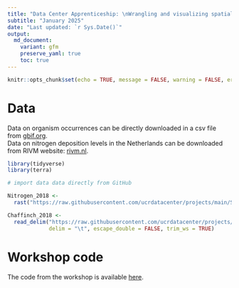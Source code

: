 ```yaml
---
title: "Data Center Apprenticeship: \nWrangling and visualizing spatial data in R"
subtitle: "January 2025" 
date: "Last updated: `r Sys.Date()`"
output:
  md_document:
    variant: gfm
    preserve_yaml: true
    toc: true
---
```


```r
knitr::opts_chunk$set(echo = TRUE, message = FALSE, warning = FALSE, error = FALSE)
```

# Data

Data on organism occurrences can be directly downloaded in a csv file from [gbif.org](https://www.gbif.org/).\
Data on nitrogen deposition levels in the Netherlands can be downloaded from RIVM website: [rivm.nl](https://www.rivm.nl/gcn-gdn-kaarten/depositiekaarten/cijfers-achter-depositiekaarten/gdn-depositiebestanden-achterliggende-jaren).

```r
library(tidyverse)
library(terra)

# import data data directly from GitHub

Nitrogen_2018 <- 
  rast("https://raw.githubusercontent.com/ucrdatacenter/projects/main/SCIENVI201/2022h1/Data/nitrogen/depo_ntot_2018.asc")

Chaffinch_2018 <- 
  read_delim("https://raw.githubusercontent.com/ucrdatacenter/projects/main/SCIENVI201/2022h1/Data/chaffinch/chaffinch_2018.csv",
             delim = "\t", escape_double = FALSE, trim_ws = TRUE)

```

# Workshop code

The code from the workshop is available [here](https://github.com/ucrdatacenter/projects/blob/main/apprenticeship/2024h1/7_spatial/spatial_code.R).